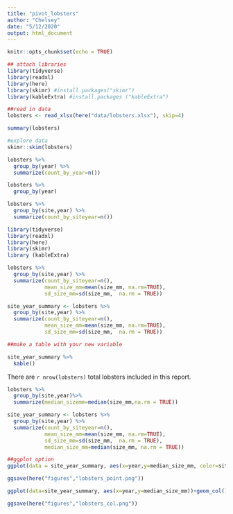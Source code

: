 ```yaml
---
title: "pivot_lobsters"
author: "Chelsey"
date: "5/12/2020"
output: html_document
---
```


```r
knitr::opts_chunk$set(echo = TRUE)
```

```r
## attach libraries
library(tidyverse)
library(readxl)
library(here)
library(skimr) #install.packages("skimr")
library(kableExtra) #install.packages ("kableExtra")
```
```r
##read in data
lobsters <- read_xlsx(here("data/lobsters.xlsx"), skip=4)
```
```r
summary(lobsters)
```
```r
#explore data
skimr::skim(lobsters)
```
```r
lobsters %>%
  group_by(year) %>%
  summarize(count_by_year=n())
```
```r
lobsters %>%
  group_by(year)
```
```r
lobsters %>%
  group_by(site,year) %>%
  summarize(count_by_siteyear=n())
```
```r
library(tidyverse)
library(readxl)
library(here)
library(skimr)
library (kableExtra)

lobsters %>%
  group_by(site,year) %>%
  summarize(count_by_siteyear=n(),
            mean_size_mm=mean(size_mm, na.rm=TRUE),
            sd_size_mm=sd(size_mm,  na.rm = TRUE))
```
```r
site_year_summary <- lobsters %>%
  group_by(site,year) %>%
  summarize(count_by_siteyear=n(),
            mean_size_mm=mean(size_mm, na.rm=TRUE),
            sd_size_mm=sd(size_mm,  na.rm = TRUE))
```
```r
##make a table with your new variable

site_year_summary %>%
  kable()
```
There are `r nrow(lobsters)` total lobsters included in this report.
```r
lobsters %>%
  group_by(site,year)%>%
  summarize(median_sizemm=median(size_mm,na.rm = TRUE))
```
```r
site_year_summary <- lobsters %>%
  group_by(site,year) %>%
  summarize(count_by_siteyear=n(),
            mean_size_mm=mean(size_mm, na.rm=TRUE),
            sd_size_mm=sd(size_mm,  na.rm = TRUE),
            median_size_mm=median(size_mm, na.rm = TRUE))

```
```r
##ggplot option
ggplot(data = site_year_summary, aes(x=year,y=median_size_mm, color=site))+ geom_point()
```
```r
ggsave(here("figures","lobsters_point.png"))
```
```r
ggplot(data=site_year_summary, aes(x=year,y=median_size_mm))+geom_col()+facet_wrap(~site)
```
```r
ggsave(here("figures","lobsters_col.png"))
```